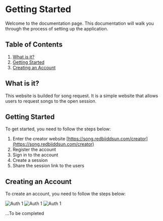 # Getting Started

Welcome to the documentation page. This documentation will walk you through the process of setting up the application.

## Table of Contents

1. [What is it?](#what_is_it?)
2. [Getting Started](#getting_started)
3. [Creating an Account](#creating_an_account)

## What is it?

This website is builded for song request. It is a simple website that allows users to request songs to the open session. 

## Getting Started

To get started, you need to follow the steps below:

1. Enter the creator website [https://song.redbiiddsun.com/creator](https://song.redbiiddsun.com/creator)
2. Register the account
3. Sign in to the account
4. Create a session
5. Share the session link to the users

## Creating an Account

To create an account, you need to follow the steps below:

![Auth 1](/doc/auth/auth-1.png)
![Auth 1](/doc/auth/auth-2.png)
![Auth 1](/doc/auth/auth-3.png)

...To be completed
